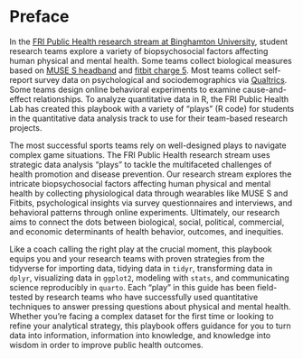 # Preface {.unnumbered}

In the [FRI Public Health research stream at Binghamton University](https://fripublichealth.quarto.pub), student research teams explore a variety of biopsychosocial factors affecting human physical and mental health. Some teams collect biological measures based on [MUSE S headband](https://choosemuse.com/?srsltid=AfmBOoqKfaSoTl_atcO2MGY8AjAQHZzj5G-Ll4_b9TnblqCRTNvubHuQ) and [fitbit charge 5](https://community.fitbit.com/t5/Community/ct-p/EN). Most teams collect self-report survey data on psychological and sociodemographics via [Qualtrics](https://www.qualtrics.com). Some teams design online behavioral experiments to examine cause-and-effect relationships. To analyze quantitative data in R, the FRI Public Health Lab has created this playbook with a variety of "plays" (R code) for students in the quantitative data analysis track to use for their team-based research projects.

The most successful sports teams rely on well-designed plays to navigate complex game situations. The FRI Public Health research stream uses strategic data analysis "plays" to tackle the multifaceted challenges of health promotion and disease prevention. Our research stream explores the intricate biopsychosocial factors affecting human physical and mental health by collecting physiological data through wearables like MUSE S and Fitbits, psychological insights via survey questionnaires and interviews, and behavioral patterns through online experiments. Ultimately, our research aims to connect the dots between biological, social, political, commercial, and economic determinants of health behavior, outcomes, and inequities.

Like a coach calling the right play at the crucial moment, this playbook equips you and your research teams with proven strategies from the tidyverse for importing data, tidying data in `tidyr`, transforming data in `dplyr`, visualizing data in `ggplot2`, modeling with `stats`, and communicating science reproducibly in `quarto`. Each "play" in this guide has been field-tested by research teams who have successfully used quantitative techniques to answer pressing questions about physical and mental health. Whether you're facing a complex dataset for the first time or looking to refine your analytical strategy, this playbook offers guidance for you to turn data into information, information into knowledge, and knowledge into wisdom in order to improve public health outcomes.
